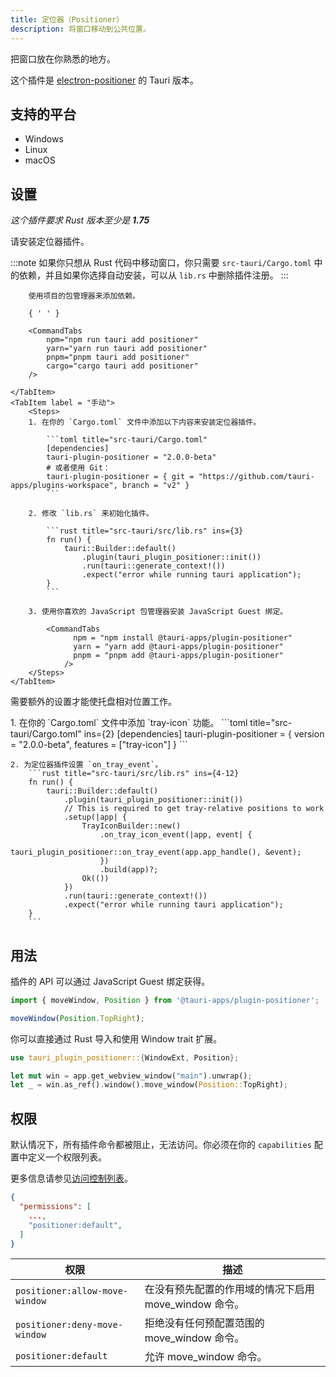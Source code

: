```yaml
---
title: 定位器（Positioner）
description: 将窗口移动到公共位置。
---
```



<PluginLinks plugin="positioner" />

把窗口放在你熟悉的地方。

这个插件是 [electron-positioner](https://github.com/jenslind/electron-positioner) 的 Tauri 版本。

## 支持的平台

- Windows
- Linux
- macOS

## 设置

_这个插件要求 Rust 版本至少是 **1.75**_

请安装定位器插件。

:::note
如果你只想从 Rust 代码中移动窗口，你只需要 `src-tauri/Cargo.toml` 中的依赖，并且如果你选择自动安装，可以从 `lib.rs` 中删除插件注册。
:::

<Tabs>
	<TabItem label="自动" >

    	使用项目的包管理器来添加依赖。

    	{ ' ' }

    	<CommandTabs
    		npm="npm run tauri add positioner"
    		yarn="yarn run tauri add positioner"
    		pnpm="pnpm tauri add positioner"
    		cargo="cargo tauri add positioner"
    	/>

    </TabItem>
    <TabItem label = "手动">
    	<Steps>
    	1. 在你的 `Cargo.toml` 文件中添加以下内容来安装定位器插件。

    		```toml title="src-tauri/Cargo.toml"
    		[dependencies]
    		tauri-plugin-positioner = "2.0.0-beta"
    		# 或者使用 Git：
    		tauri-plugin-positioner = { git = "https://github.com/tauri-apps/plugins-workspace", branch = "v2" }
    		```

    	2. 修改 `lib.rs` 来初始化插件。

    		```rust title="src-tauri/src/lib.rs" ins={3}
    		fn run() {
    		    tauri::Builder::default()
    		        .plugin(tauri_plugin_positioner::init())
    		        .run(tauri::generate_context!())
    		        .expect("error while running tauri application");
    		}
    		```

    	3. 使用你喜欢的 JavaScript 包管理器安装 JavaScript Guest 绑定。

  			<CommandTabs
				  npm = "npm install @tauri-apps/plugin-positioner"
				  yarn = "yarn add @tauri-apps/plugin-positioner"
				  pnpm = "pnpm add @tauri-apps/plugin-positioner"
				/>
		</Steps>
	</TabItem>
</Tabs>

需要额外的设置才能使托盘相对位置工作。

<Steps>
	1. 在你的 `Cargo.toml` 文件中添加 `tray-icon` 功能。
		```toml title="src-tauri/Cargo.toml" ins={2}
		[dependencies]
		tauri-plugin-positioner = { version = "2.0.0-beta", features = ["tray-icon"] }
		```
		
	2. 为定位器插件设置 `on_tray_event`。
		```rust title="src-tauri/src/lib.rs" ins={4-12}
		fn run() {
			tauri::Builder::default()
				.plugin(tauri_plugin_positioner::init())
				// This is required to get tray-relative positions to work
				.setup(|app| {
					TrayIconBuilder::new()
						.on_tray_icon_event(|app, event| {
							tauri_plugin_positioner::on_tray_event(app.app_handle(), &event);
						})
						.build(app)?;
					Ok(())
				})
				.run(tauri::generate_context!())
				.expect("error while running tauri application");
		}
		```
</Steps>

## 用法

插件的 API 可以通过 JavaScript Guest 绑定获得。

```javascript
import { moveWindow, Position } from '@tauri-apps/plugin-positioner';

moveWindow(Position.TopRight);
```

你可以直接通过 Rust 导入和使用 Window trait 扩展。

```rust
use tauri_plugin_positioner::{WindowExt, Position};

let mut win = app.get_webview_window("main").unwrap();
let _ = win.as_ref().window().move_window(Position::TopRight);
```

## 权限

默认情况下，所有插件命令都被阻止，无法访问。你必须在你的 `capabilities` 配置中定义一个权限列表。

更多信息请参见[访问控制列表](/zh-cn/references/v2/acl)。

```json title="src-tauri/capabilities/main.json" ins={4}
{
  "permissions": [
    ...,
    "positioner:default",
  ]
}
```

| 权限                           | 描述                                                  |
| ------------------------------ | ----------------------------------------------------- |
| `positioner:allow-move-window` | 在没有预先配置的作用域的情况下启用 move_window 命令。 |
| `positioner:deny-move-window`  | 拒绝没有任何预配置范围的 move_window 命令。           |
| `positioner:default`           | 允许 move_window 命令。                               |
